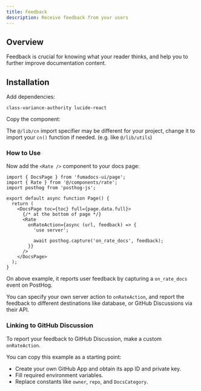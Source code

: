 ```yaml
---
title: Feedback
description: Receive feedback from your users
---
```


## Overview

Feedback is crucial for knowing what your reader thinks, and help you to further improve documentation content.

## Installation

Add dependencies:

```package-install
class-variance-authority lucide-react
```

Copy the component:


The `@/lib/cn` import specifier may be different for your project, change it to import your `cn()` function if needed. (e.g. like `@/lib/utils`)

### How to Use

Now add the `<Rate />` component to your docs page:

```tsx
import { DocsPage } from 'fumadocs-ui/page';
import { Rate } from '@/components/rate';
import posthog from 'posthog-js';

export default async function Page() {
  return (
    <DocsPage toc={toc} full={page.data.full}>
      {/* at the bottom of page */}
      <Rate
        onRateAction={async (url, feedback) => {
          'use server';

          await posthog.capture('on_rate_docs', feedback);
        }}
      />
    </DocsPage>
  );
}
```

On above example, it reports user feedback by capturing a `on_rate_docs` event on PostHog.

You can specify your own server action to `onRateAction`, and report the feedback to different destinations like database, or GitHub Discussions via their API.

### Linking to GitHub Discussion

To report your feedback to GitHub Discussion, make a custom `onRateAction`.

You can copy this example as a starting point:


- Create your own GitHub App and obtain its app ID and private key.
- Fill required environment variables.
- Replace constants like `owner`, `repo`, and `DocsCategory`.
